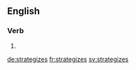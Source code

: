 
==English==

===Verb===
{{head|en|verb form}}

# {{en-third-person singular of|strategize}}

[[de:strategizes]]
[[fr:strategizes]]
[[sv:strategizes]]